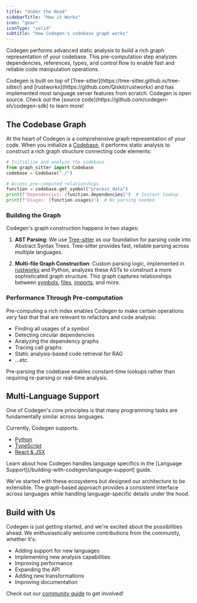 ```yaml
---
title: "Under the Hood"
sidebarTitle: "How it Works"
icon: "gear"
iconType: "solid"
subtitle: "How Codegen's codebase graph works"
---
```


Codegen performs advanced static analysis to build a rich graph representation of your codebase. This pre-computation step analyzes dependencies, references, types, and control flow to enable fast and reliable code manipulation operations.

<Note>
  Codegen is built on top of
  [Tree-sitter](https://tree-sitter.github.io/tree-sitter/) and
  [rustworkx](https://github.com/Qiskit/rustworkx) and has implemented most
  language server features from scratch.
</Note>
<Info>
  Codegen is open source. Check out the [source
  code](https://github.com/codegen-sh/codegen-sdk) to learn more!
</Info>

## The Codebase Graph

At the heart of Codegen is a comprehensive graph representation of your code. When you initialize a [Codebase](/api-reference/core/Codebase), it performs static analysis to construct a rich graph structure connecting code elements:

```python
# Initialize and analyze the codebase
from graph_sitter import Codebase
codebase = Codebase("./")

# Access pre-computed relationships
function = codebase.get_symbol("process_data")
print(f"Dependencies: {function.dependencies}")  # Instant lookup
print(f"Usages: {function.usages}")  # No parsing needed
```

### Building the Graph

Codegen's graph construction happens in two stages:

1. **AST Parsing**: We use [Tree-sitter](https://tree-sitter.github.io/tree-sitter/) as our foundation for parsing code into Abstract Syntax Trees. Tree-sitter provides fast, reliable parsing across multiple languages.

2. **Multi-file Graph Construction**: Custom parsing logic, implemented in [rustworkx](https://github.com/Qiskit/rustworkx) and Python, analyzes these ASTs to construct a more sophisticated graph structure. This graph captures relationships between [symbols](/building-with-codegen/symbol-api), [files](/building-with-codegen/files-and-directories), [imports](/building-with-codegen/imports), and more.

### Performance Through Pre-computation

Pre-computing a rich index enables Codegen to make certain operations very fast that that are relevant to refactors and code analysis:

- Finding all usages of a symbol
- Detecting circular dependencies
- Analyzing the dependency graphs
- Tracing call graphs
- Static analysis-based code retrieval for RAG
- ...etc.

<Tip>
  Pre-parsing the codebase enables constant-time lookups rather than requiring
  re-parsing or real-time analysis.
</Tip>

## Multi-Language Support

One of Codegen's core principles is that many programming tasks are fundamentally similar across languages.

Currently, Codegen supports:

- [Python](/api-reference/python)
- [TypeScript](/api-reference/typescript)
- [React & JSX](/building-with-codegen/react-and-jsx)

<Note>
  Learn about how Codegen handles language specifics in the [Language
  Support](/building-with-codegen/language-support) guide.
</Note>

We've started with these ecosystems but designed our architecture to be extensible. The graph-based approach provides a consistent interface across languages while handling language-specific details under the hood.

## Build with Us

Codegen is just getting started, and we're excited about the possibilities ahead. We enthusiastically welcome contributions from the community, whether it's:

- Adding support for new languages
- Implementing new analysis capabilities
- Improving performance
- Expanding the API
- Adding new transformations
- Improving documentation

Check out our [community guide](/introduction/community) to get involved!
